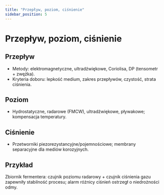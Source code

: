 ```yaml
---
title: "Przepływ, poziom, ciśnienie"
sidebar_position: 5
---
```


# Przepływ, poziom, ciśnienie

## Przepływ

- Metody: elektromagnetyczne, ultradźwiękowe, Coriolisa, DP (tensometr + zwężka).
- Kryteria doboru: lepkość medium, zakres przepływów, czystość, strata ciśnienia.

## Poziom

- Hydrostatyczne, radarowe (FMCW), ultradźwiękowe, pływakowe; kompensacja temperatury.

## Ciśnienie

- Przetworniki piezorezystancyjne/pojemnościowe; membrany separacyjne dla mediów korozyjnych.

## Przykład

Zbiornik fermentera: czujnik poziomu radarowy + czujnik ciśnienia gazu zapewniły stabilność procesu; alarm różnicy ciśnień ostrzegł o niedrożności odmy.


